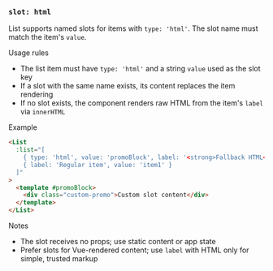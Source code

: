 ### `slot: html`

List supports named slots for items with `type: 'html'`. The slot name must match the item's `value`.

Usage rules

- The list item must have `type: 'html'` and a string `value` used as the slot key
- If a slot with the same name exists, its content replaces the item rendering
- If no slot exists, the component renders raw HTML from the item's `label` via `innerHTML`

Example

```html
<List
  :list="[
    { type: 'html', value: 'promoBlock', label: '<strong>Fallback HTML</strong>' },
    { label: 'Regular item', value: 'item1' }
  ]"
>
  <template #promoBlock>
    <div class="custom-promo">Custom slot content</div>
  </template>
</List>
```

Notes

- The slot receives no props; use static content or app state
- Prefer slots for Vue-rendered content; use `label` with HTML only for simple, trusted markup


